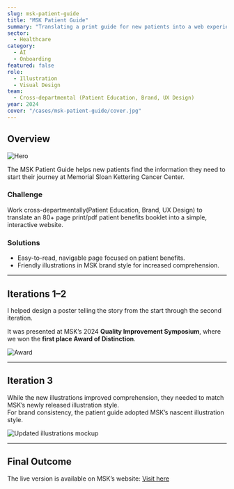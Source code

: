 ```yaml
---
slug: msk-patient-guide
title: "MSK Patient Guide"
summary: "Translating a print guide for new patients into a web experience."
sector:
  - Healthcare
category: 
  - AI
  - Onboarding
featured: false
role:
  - Illustration
  - Visual Design
team:
  - Cross-departmental (Patient Education, Brand, UX Design)
year: 2024
cover: "/cases/msk-patient-guide/cover.jpg"
---
```


## Overview

![Hero](/cases/msk-patient-guide/hero.png)

The MSK Patient Guide helps new patients find the information they need to start their journey at Memorial Sloan Kettering Cancer Center.



### Challenge

Work cross-departmentally(Patient Education, Brand, UX Design) to translate an 80+ page print/pdf patient benefits booklet into a simple, interactive website.


### Solutions

- Easy-to-read, navigable page focused on patient benefits.  
- Friendly illustrations in MSK brand style for increased comprehension.


---

## Iterations 1–2

I helped design a poster telling the story from the start through the second iteration.  

<ZoomImage
  src="/cases/msk-patient-guide/iteration-1-2.png"
  alt="Poster documenting iterations one through two of the MSK Patient Guide"
  caption="Poster summarizing key decisions across the first two iterations."
/>

It was presented at MSK’s 2024 **Quality Improvement Symposium**, where we won the **first place Award of Distinction**.

![Award](/cases/msk-patient-guide/award.jpg)

---

## Iteration 3

While the new illustrations improved comprehension, they needed to match MSK’s newly released illustration style.  
For brand consistency, the patient guide adopted MSK’s nascent illustration style.

![Updated illustrations mockup](/cases/msk-patient-guide/iteration-3.png)

---

## Final Outcome

The live version is available on MSK’s website: [Visit here](https://www.mskcc.org)
